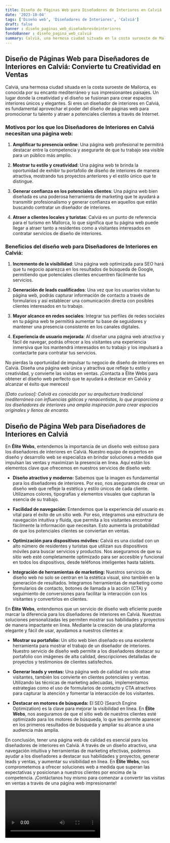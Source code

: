 ```yaml
---
title: Diseño de Páginas Web para Diseñadores de Interiores en Calviá
date: '2023-10-04'
tags: ['Diseño web', 'Diseñadores de Interiores', 'Calviá']
draft: false
banner : diseño_paginas_web_diseñadoresdeinteriores
fondoBanner : diseño_pagina_web_calviá
summary: Calviá, una hermosa ciudad situada en la costa suroeste de Mallorca, es conocida por su encanto mediterráneo y sus impresionantes paisajes. Un lugar donde la creatividad y el diseño se fusionan para crear espacios interiores únicos y elegantes. Si eres un diseñador de interiores en Calviá, es fundamental aprovechar el poder del diseño de páginas web para promocionar tu talento y atraer a potenciales clientes a través de Internet.
---
```


## Diseño de Páginas Web para Diseñadores de Interiores en Calviá: Convierte tu Creatividad en Ventas

Calviá, una hermosa ciudad situada en la costa suroeste de Mallorca, es conocida por su encanto mediterráneo y sus impresionantes paisajes. Un lugar donde la creatividad y el diseño se fusionan para crear espacios interiores únicos y elegantes. Si eres un diseñador de interiores en Calviá, es fundamental aprovechar el poder del diseño de páginas web para promocionar tu talento y atraer a potenciales clientes a través de Internet.

### Motivos por los que los Diseñadores de Interiores en Calviá necesitan una página web:

1. **Amplificar tu presencia online**: Una página web profesional te permitirá destacar entre la competencia y asegurarte de que tu trabajo sea visible para un público más amplio.

2. **Mostrar tu estilo y creatividad**: Una página web te brinda la oportunidad de exhibir tu portafolio de diseño de interiores de manera atractiva, mostrando tus proyectos anteriores y el estilo único que te distingue.

3. **Generar confianza en los potenciales clientes**: Una página web bien diseñada es una poderosa herramienta de marketing que te ayudará a transmitir profesionalismo y generar confianza en aquellos que están buscando contratar un diseñador de interiores.

4. **Atraer a clientes locales y turistas**: Calviá es un punto de referencia para el turismo en Mallorca, lo que significa que tu página web puede llegar a atraer tanto a residentes como a visitantes interesados en contratar servicios de diseño de interiores.

### Beneficios del diseño web para Diseñadores de Interiores en Calviá:

1. **Incremento de la visibilidad**: Una página web optimizada para SEO hará que tu negocio aparezca en los resultados de búsqueda de Google, permitiendo que potenciales clientes encuentren fácilmente tus servicios.

2. **Generación de leads cualificados**: Una vez que los usuarios visitan tu página web, podrás capturar información de contacto a través de formularios y así establecer una comunicación directa con posibles clientes interesados en tu trabajo.

3. **Mayor alcance en redes sociales**: Integrar tus perfiles de redes sociales en tu página web te permitirá aumentar tu base de seguidores y mantener una presencia consistente en los canales digitales.

4. **Experiencia de usuario mejorada**: Al diseñar una página web atractiva y fácil de navegar, podrás ofrecer a los visitantes una experiencia inmersiva que los mantendrá interesados en tu trabajo y los impulsará a contactarte para contratar tus servicios.

No pierdas la oportunidad de impulsar tu negocio de diseño de interiores en Calviá. Diseña una página web única y atractiva que refleje tu estilo y creatividad, y convierte las visitas en ventas. ¡Contacta a Élite Webs para obtener el diseño web perfecto que te ayudará a destacar en Calviá y alcanzar el éxito que mereces!

*[Dato curioso]: Calviá es conocida por su arquitectura tradicional mediterránea con influencias góticas y renacentistas, lo que proporciona a los diseñadores de interiores una amplia inspiración para crear espacios originales y llenos de encanto.*

<GifSeo />

<Cta />

## Diseño de Página Web para Diseñadores de Interiores en Calviá
En **Élite Webs**, entendemos la importancia de un diseño web exitoso para los diseñadores de interiores en Calviá. Nuestro equipo de expertos en diseño y desarrollo web se especializa en brindar soluciones a medida que impulsan las ventas y maximizan la presencia en línea. Aquí están los elementos clave que ofrecemos en nuestros servicios de diseño web:

- **Diseño atractivo y moderno:** Sabemos que la imagen es fundamental para los diseñadores de interiores. Por eso, nos aseguramos de crear un diseño web que refleje la estética y estilo únicos de cada cliente. Utilizamos colores, tipografías y elementos visuales que capturan la esencia de su trabajo.

- **Facilidad de navegación:** Entendemos que la experiencia del usuario es vital para el éxito de un sitio web. Por eso, integramos una estructura de navegación intuitiva y fluida, que permita a los visitantes encontrar fácilmente la información que necesitan. Esto aumenta la probabilidad de que los potenciales clientes se conviertan en ventas.

- **Optimización para dispositivos móviles:** Calviá es una ciudad con un alto número de residentes y turistas que utilizan sus dispositivos móviles para buscar servicios y productos. Nos aseguramos de que su sitio web esté completamente optimizado para ser accesible y funcional en todos los dispositivos, desde teléfonos inteligentes hasta tablets.

- **Integración de herramientas de marketing:** Nuestros servicios de diseño web no solo se centran en la estética visual, sino también en la generación de resultados. Integramos herramientas de marketing como formularios de contacto, botones de llamada a la acción (CTA) y seguimiento de conversiones para facilitar la interacción con los visitantes y convertirlos en clientes.

En **Élite Webs**, entendemos que un servicio de diseño web eficiente puede marcar la diferencia para los diseñadores de interiores en Calviá. Nuestras soluciones personalizadas les permiten mostrar sus habilidades y proyectos de manera impactante en línea. Mediante la creación de una plataforma elegante y fácil de usar, ayudamos a nuestros clientes a:

- **Mostrar su portafolio:** Un sitio web bien diseñado es una excelente herramienta para mostrar el trabajo de un diseñador de interiores. Nuestro servicio de diseño web permite a los diseñadores destacar su portafolio con imágenes de alta calidad, descripciones detalladas de proyectos y testimonios de clientes satisfechos.

- **Generar leads y ventas:** Una página web de calidad no solo atrae visitantes, también los convierte en clientes potenciales y ventas. Utilizando las técnicas de marketing adecuadas, implementamos estrategias como el uso de formularios de contacto y CTA atractivos para capturar la atención y fomentar la interacción de los visitantes.

- **Destacar en motores de búsqueda:** El SEO (Search Engine Optimization) es la clave para mejorar la visibilidad en línea. En **Élite Webs**, nos aseguramos de que el sitio web de nuestros clientes esté optimizado para los motores de búsqueda, lo que les permite aparecer en los primeros resultados de búsqueda y ampliar su alcance a una audiencia más amplia.

En conclusión, tener una página web de calidad es esencial para los diseñadores de interiores en Calviá. A través de un diseño atractivo, una navegación intuitiva y herramientas de marketing efectivas, podemos ayudar a los diseñadores a destacar sus habilidades y proyectos, generar leads y ventas, y aumentar su visibilidad en línea. En **Élite Webs**, nos comprometemos a ofrecer soluciones web a medida que superan las expectativas y posicionan a nuestros clientes por encima de la competencia. ¡Contáctanos hoy mismo para comenzar a convertir las visitas en ventas a través de una página web impresionante!

<Video />

<CtaBot job='Diseñadores de Interiores' city='Calviá'/>

<Gmaps query='Calviá+españa+maps' />